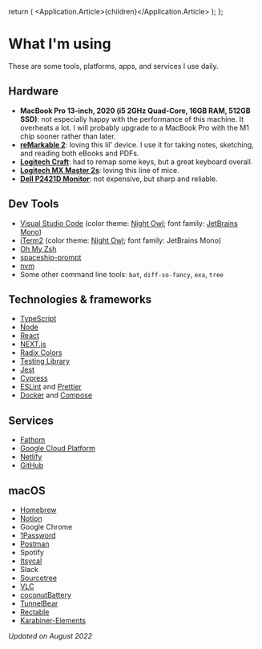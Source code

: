 
  return (
    <Application>
      <Application.Article>{children}</Application.Article>
    </Application>
  );
};

# What I'm using

<Text size="l">These are some tools, platforms, apps, and services I use daily.</Text>

## Hardware

- **MacBook Pro 13-inch, 2020 (i5 2GHz Quad-Core, 16GB RAM, 512GB SSD)**: not especially happy with the performance of
  this machine. It overheats a lot. I will probably upgrade to a MacBook Pro with the M1 chip sooner rather than later.
- [**reMarkable 2**](https://remarkable.com/): loving this lil' device. I use it for taking notes, sketching, and
  reading both eBooks and PDFs.
- [**Logitech Craft**](https://www.logitech.com/es-es/products/keyboards/craft.html): had to remap some keys, but a
  great keyboard overall.
- [**Logitech MX Master 2s**](https://www.logitech.com/en-us/eol/mx-master-2s-mouse.910-005131.html): loving this line
  of mice.
- [**Dell P2421D Monitor**](https://www.dell.com/en-us/work/shop/dell-24-monitor-p2421d/apd/210-aull): not expensive,
  but sharp and reliable.

## Dev Tools

- [Visual Studio Code][vscode] (color theme: [Night Owl][nightowl]; font family: [JetBrains Mono][mono])
- [iTerm2][iterm] (color theme: [Night Owl][iterm-nightowl]; font family: JetBrains Mono)
- [Oh My Zsh][ohmyzsh]
- [spaceship-prompt][spaceship]
- [nvm][nvm]
- Some other command line tools: `bat`, `diff-so-fancy`, `exa`, `tree`

## Technologies & frameworks

- [TypeScript](https://www.typescriptlang.org/)
- [Node](https://nodejs.org/en/)
- [React](https://reactjs.org/)
- [NEXT.js](https://nextjs.org/)
- [Radix Colors](https://www.radix-ui.com/colors)
- [Testing Library](https://testing-library.com/)
- [Jest](https://jestjs.io/)
- [Cypress](https://www.cypress.io/)
- [ESLint](https://eslint.org/) and [Prettier](https://prettier.io/)
- [Docker](https://www.docker.com/products/docker-desktop) and [Compose](https://docs.docker.com/compose/)

## Services

- [Fathom](https://usefathom.com)
- [Google Cloud Platform](https://cloud.google.com/)
- [Netlify](https://www.netlify.com/)
- [GitHub](https://github.com/codecoolture)

## macOS

- [Homebrew][homebrew]
- [Notion](https://www.notion.so/)
- Google Chrome
- [1Password](https://1password.com/)
- [Postman](https://www.postman.com/)
- Spotify
- [Itsycal](https://www.mowglii.com/itsycal/)
- Slack
- [Sourcetree](https://www.sourcetreeapp.com/)
- [VLC](https://www.videolan.org/vlc/index.html)
- [coconutBattery](https://www.coconut-flavour.com/coconutbattery/)
- [TunnelBear](https://www.tunnelbear.com/)
- [Rectable](https://rectangleapp.com/)
- [Karabiner-Elements](https://karabiner-elements.pqrs.org/)

_Updated on August 2022_

[vscode]: https://code.visualstudio.com/
[nightowl]: https://marketplace.visualstudio.com/items?itemName=sdras.night-owl
[mono]: https://www.jetbrains.com/lp/mono/
[iterm]: https://www.iterm2.com/
[iterm-nightowl]: https://github.com/jsit/night-owl-iterm2-theme
[homebrew]: https://brew.sh/
[ohmyzsh]: https://github.com/ohmyzsh/ohmyzsh
[nvm]: https://github.com/nvm-sh/nvm
[spaceship]: https://spaceship-prompt.sh/
